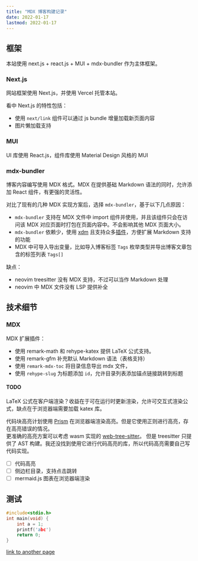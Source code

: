 ```yaml
---
title: "MDX 博客构建记录"
date: 2022-01-17
lastmod: 2022-01-17
---
```



## 框架

本站使用 next.js + react.js + MUI + mdx-bundler 作为主体框架。

### Next.js

网站框架使用 Next.js，并使用 Vercel 托管本站。

看中 Next.js 的特性包括：
* 使用 `next/link` 组件可以通过 js bundle 增量加载新页面内容
* 图片懒加载支持

### MUI

UI 库使用 React.js，组件库使用 Material Design 风格的 MUI

### mdx-bundler

博客内容编写使用 MDX 格式。MDX 在提供基础 Markdown 语法的同时，允许添加 React 组件，有更强的灵活性。

对比了现有的几种 MDX 实现方案后，选择 `mdx-bundler`，基于以下几点原因：
* `mdx-bundler` 支持在 MDX 文件中 import 组件并使用，并且该组件只会在访问该 MDX 对应页面时打包在页面内容中。不会影响其他 MDX 页面大小。
* `mdx-bundler` 依赖少，使用 [xdm](https://github.com/wooorm/xdm) 且支持众多[插件](https://github.com/wooorm/xdm#plugins)，方便扩展 Markdown 支持的功能
* MDX 中可导入导出变量，比如导入博客标签 `Tags` 枚举类型并导出博客文章包含的标签列表 `Tags[]`

缺点：
* neovim treesitter 没有 MDX 支持，不过可以当作 Markdown 处理
* neovim 中 MDX 文件没有 LSP 提供补全

## 技术细节

### MDX

MDX 扩展插件：
* 使用 remark-math 和 rehype-katex 提供 LaTeX 公式支持。
* 使用 remark-gfm 补充默认 Markdown 语法（表格支持）
* 使用 `remark-mdx-toc` 将目录信息导出 mdx 文件，
* 使用 `rehype-slug` 为标题添加 `id`，允许目录列表添加锚点链接跳转到标题

#### TODO

LaTeX 公式在客户端渲染？收益在于可在运行时更新渲染，允许可交互式渲染公式，缺点在于浏览器端需要加载 katex 库。

代码块高亮计划使用 [Prism](https://prismjs.com/) 在浏览器端渲染高亮。但是它使用正则进行高亮，存在高亮错误的情况。  
更准确的高亮方案可以考虑 wasm 实现的 [web-tree-sitter](https://www.npmjs.com/package/web-tree-sitter)。
但是 treesitter 只提供了 AST 构建。我还没找到使用它进行代码高亮的库，所以代码高亮需要自己写代码实现。

* [ ] 代码高亮
* [ ] 侧边栏目录，支持点击跳转
* [ ] mermaid.js 图表在浏览器端渲染

## 测试

```c
#include<stdio.h>
int main(void) {
    int a = 1;
    printf('abc')
    return 0;
}
```

[link to another page](./ngrok)
